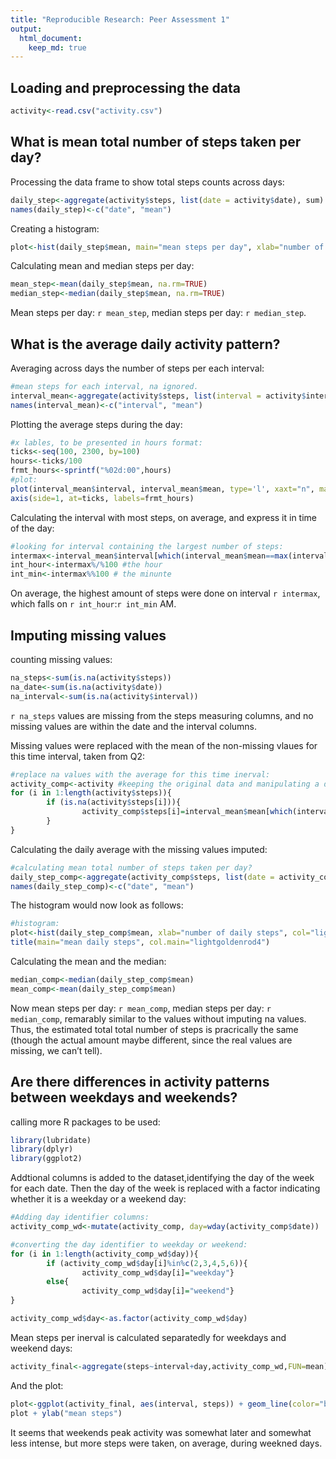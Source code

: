 ```yaml
---
title: "Reproducible Research: Peer Assessment 1"
output: 
  html_document:
    keep_md: true
---
```



## Loading and preprocessing the data

```r
activity<-read.csv("activity.csv")
```

## What is mean total number of steps taken per day?

Processing the data frame to show total steps counts across days:

```r

daily_step<-aggregate(activity$steps, list(date = activity$date), sum)
names(daily_step)<-c("date", "mean")

```

Creating a histogram:

```r
plot<-hist(daily_step$mean, main="mean steps per day", xlab="number of daily steps", col="darkgreen")
```

Calculating mean and median steps per day:

```r
mean_step<-mean(daily_step$mean, na.rm=TRUE)                                                
median_step<-median(daily_step$mean, na.rm=TRUE)

```

Mean steps per day: `r mean_step`, median steps per day: `r median_step`.



## What is the average daily activity pattern?

Averaging across days the number of steps per each interval:


```r

#mean steps for each interval, na ignored.
interval_mean<-aggregate(activity$steps, list(interval = activity$interval), mean, na.rm=TRUE)
names(interval_mean)<-c("interval", "mean")

```

Plotting the average steps during the day:

```r

#x lables, to be presented in hours format:
ticks<-seq(100, 2300, by=100)
hours<-ticks/100
frmt_hours<-sprintf("%02d:00",hours)
#plot:
plot(interval_mean$interval, interval_mean$mean, type='l', xaxt="n", main="mean steps per interval", xlab="hour", ylab="mean number of steps", col="blue")
axis(side=1, at=ticks, labels=frmt_hours)
```

Calculating the interval with most steps, on average, and express it in time of the day:

```r
#looking for interval containing the largest number of steps:
intermax<-interval_mean$interval[which(interval_mean$mean==max(interval_mean$mean))]
int_hour<-intermax%/%100 #the hour
int_min<-intermax%%100 # the minunte
```


On average, the highest amount of steps were done on interval `r intermax`, which falls on `r int_hour`:`r int_min` AM.



## Imputing missing values

counting missing values:

```r
na_steps<-sum(is.na(activity$steps))
na_date<-sum(is.na(activity$date))
na_interval<-sum(is.na(activity$interval))
```

`r na_steps` values are missing from the steps measuring columns, and no missing values are within the date and the interval columns.

Missing values were replaced with the mean of the non-missing vlaues for this time interval, taken from Q2:

```r

#replace na values with the average for this time inerval:
activity_comp<-activity #keeping the original data and manipulating a different file
for (i in 1:length(activity$steps)){
        if (is.na(activity$steps[i])){
                activity_comp$steps[i]=interval_mean$mean[which(interval_mean$interval==activity$interval[i])]
        }
}
```

Calculating the daily average with the missing values imputed:

```r
#calculating mean total number of steps taken per day?
daily_step_comp<-aggregate(activity_comp$steps, list(date = activity_comp$date), sum)
names(daily_step_comp)<-c("date", "mean")
```

The histogram would now look as follows:

```r
#histogram:
plot<-hist(daily_step_comp$mean, xlab="number of daily steps", col="lightgoldenrod", main='')
title(main="mean daily steps", col.main="lightgoldenrod4") 
```

Calculating the mean and the median:

```r
median_comp<-median(daily_step_comp$mean)
mean_comp<-mean(daily_step_comp$mean)
```

Now mean steps per day: `r mean_comp`, median steps per day: `r median_comp`, remarably similar to the values without imputing na values. Thus, the estimated total total number of steps is pracrically the same (though the actual amount maybe different, since the real values are missing, we can't tell).


## Are there differences in activity patterns between weekdays and weekends?

calling more R packages to be used:

```r
library(lubridate)
library(dplyr)
library(ggplot2)
```

Addtional columns is added to the dataset,identifying the day of the week for each date. Then the day of the week is replaced with a factor indicating whether it is a weekday or a weekend day:

```r
#Adding day identifier columns:
activity_comp_wd<-mutate(activity_comp, day=wday(activity_comp$date))

#converting the day identifier to weekday or weekend:
for (i in 1:length(activity_comp_wd$day)){
        if (activity_comp_wd$day[i]%in%c(2,3,4,5,6)){
                activity_comp_wd$day[i]="weekday"}
        else{
                activity_comp_wd$day[i]="weekend"}
}

activity_comp_wd$day<-as.factor(activity_comp_wd$day)
```

Mean steps per inerval is calculated separatedly for weekdays and weekend days:

```r
activity_final<-aggregate(steps~interval+day,activity_comp_wd,FUN=mean)

```

And the plot:

```r
plot<-ggplot(activity_final, aes(interval, steps)) + geom_line(color="blue")+labs(title="mean steps per interval")+ facet_grid(day~.)
plot + ylab("mean steps")
```

It seems that weekends peak activity was somewhat later and somewhat less intense, but more steps were taken, on average, during weekned days.
